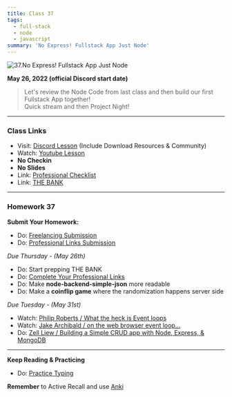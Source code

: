 ```yaml
---
title: Class 37
tags:
  - full-stack
  - node
  - javascript
summary: 'No Express! Fullstack App Just Node'
---
```


![37.No Express! Fullstack App Just Node](https://cdn.hashnode.com/res/hashnode/image/upload/v1676715448101/cYmUIV4TV.png?auto=compress)

**May 26, 2022 (official Discord start date)**

> Let's review the Node Code from last class and then build our first Fullstack App together! <br /> Quick stream and then Project Night!

<hr />

### Class Links

- Visit: [Discord Lesson](https://discord.com/channels/735923219315425401/738891289071714388/979497037517168640) (Include Download Resources & Community)
- Watch: [Youtube Lesson](https://youtu.be/6rsA_RCe5YM)
- **No Checkin**
- **No Slides**
- Link: [Professional Checklist](https://docs.google.com/document/d/1L2vTX3qvLhoGHeG5cVD2ljCfRGr1uJ_Gf-hNZj9KzTg)
- Link: [THE BANK](https://docs.google.com/document/d/1p7DhCsLOMMybYfePWLlD1-_8KU20zkBoArH4pnW1o3c)

<hr />

### Homework 37

**Submit Your Homework:**

- Do: [Freelancing Submission](https://forms.gle/Ha27LvZAJsFiY2Dx7)
- Do: [Professional Links Submission](https://forms.gle/Pt7kwXndftDedcbX8)

_Due Thursday - (May 26th)_

- Do: Start prepping THE BANK
- Do: [Complete Your Professional Links](https://forms.gle/Pt7kwXndftDedcbX8)
- Do: Make **node-backend-simple-json** more readable
- Do: Make a **coinflip game** where the randomization happens server side

_Due Tuesday - (May 31st)_

- Watch: [Philip Roberts / What the heck is Event loops](https://www.youtube.com/watch?v=8aGhZQkoFbQ)
- Watch: [Jake Archibald / on the web browser event loop...](https://www.youtube.com/watch?v=cCOL7MC4Pl0)
- Do: [Zell Liew / Building a Simple CRUD app with Node, Express, & MongoDB](https://zellwk.com/blog/crud-express-mongodb/)

<hr />

**Keep Reading & Practicing**

- Do: [Practice Typing](https://www.keybr.com/)

**Remember** to Active Recall and use [Anki](https://apps.ankiweb.net/)
